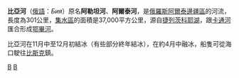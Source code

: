 '''比亞河'''（[[俄語|俄語]]：''Бия''）原名'''阿勒坦河'''、'''阿爾泰河'''，是[[俄羅斯|俄羅斯]][[阿爾泰邊疆區|阿爾泰邊疆區]]的河流，長度為301公里，[[集水區|集水區]]的面積是37,000平方公里，源自[[捷列茨科耶湖|捷列茨科耶湖]]，跟[[卡通河|卡通河]]匯合形成[[鄂畢河|鄂畢河]]。

比亞河在11月中至12月初結冰（有些部分終年結冰），在約4月中融冰，船隻可從海口駛往[[比斯克|比斯克]]鎮。

{{鄂畢河}}
{{Authority control}}
{{俄罗斯地理小作品}}

[[Category:阿爾泰邊疆區河流|B]]
[[Category:鄂畢河|B]]